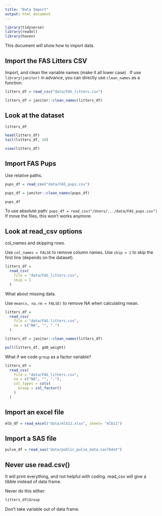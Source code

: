 ```yaml
---
title: "Data Import"
output: html_document
---
```


```r
library(tidyverse)
library(readxl)
library(haven)
```


This document will show how to import data.



## Import the FAS Litters CSV

Import, and clean the variable names (make it all lower case) .
If use `library(janitor)` in advance, you can directly use `clean_names` as a function.

```r
litters_df = read_csv("data/FAS_litters.csv")

litters_df = janitor::clean_names(litters_df)
```


## Look at the dataset

```r
litters_df

head(litters_df)
tail(litters_df, 10)
```

```r
view(litters_df)
```

## Import FAS Pups

Use relative paths.

```r
pups_df = read_csv("data/FAS_pups.csv")

pups_df = janitor::clean_names(pups_df)

pups_df
```

To use absolute path: `pups_df = read_csv("/Users/.../data/FAS_pups.csv")`
If move the files, this won't works anymore.


## Look at read_csv options

col_names and skipping rows.

Use `col_names = FALSE` to remove column names.
Use `skip = 1` to skip the first line (depends on the dataset).

```r
litters_df =
  read_csv(
    file = "data/FAS_litters.csv",
    skip = 1
  )
```

What about missing data.

Use `mean(x, na.rm = FALSE)` to remove NA when calculating mean.

```r
litters_df = 
  read_csv(
    file = "data/FAS_litters.csv",
    na = c("NA", "", ".")
  )

litters_df = janitor::clean_names(litters_df)

pull(litters_df, gd0_weight)
```


What if we code `group` as a factor variable?

```r
litters_df = 
  read_csv(
    file = "data/FAS_litters.csv",
    na = c("NA", "", "."),
    col_types = cols(
      Group = col_factor()
    )
  )
```


## Import an excel file

```r
mlb_df = read_excel("data/mlb11.xlsx", sheet= "mlb11")
```

## Import a SAS file

```r
pulse_df = read_sas("data/public_pulse_data.sas7bdat")
```


## Never use read.csv()

It will print everything, and not helpful with coding.
read_csv will give a tibble instead of data frame.

Never do this either:
```r
litters_df$Group
```
Don't take variable out of data frame.



